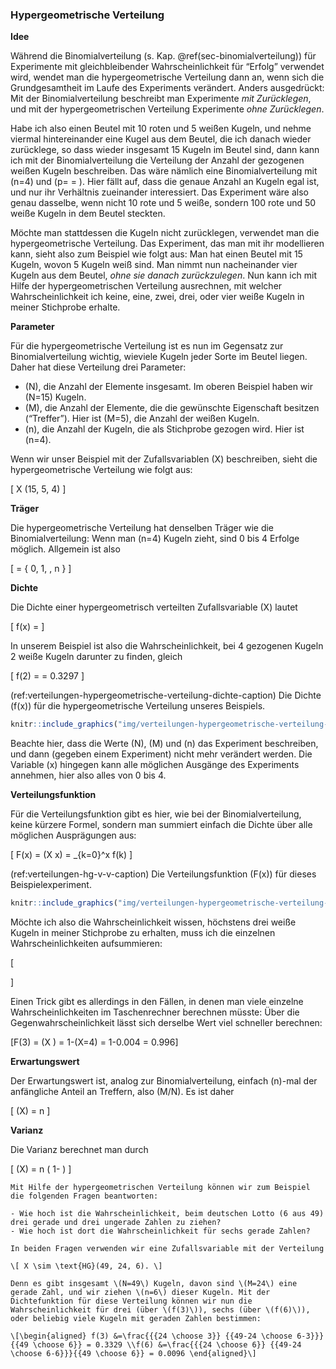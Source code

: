 ### Hypergeometrische Verteilung

**Idee**

Während die Binomialverteilung (s. Kap. \@ref(sec-binomialverteilung)) für Experimente mit gleichbleibender Wahrscheinlichkeit für "Erfolg" verwendet wird, wendet man die hypergeometrische Verteilung dann an, wenn sich die Grundgesamtheit im Laufe des Experiments verändert. Anders ausgedrückt: Mit der Binomialverteilung beschreibt man Experimente *mit Zurücklegen*, und mit der hypergeometrischen Verteilung Experimente *ohne Zurücklegen*.

Habe ich also einen Beutel mit 10 roten und 5 weißen Kugeln, und nehme viermal hintereinander eine Kugel aus dem Beutel, die ich danach wieder zurücklege, so dass wieder insgesamt 15 Kugeln im Beutel sind, dann kann ich mit der Binomialverteilung die Verteilung der Anzahl der gezogenen weißen Kugeln beschreiben. Das wäre nämlich eine Binomialverteilung mit \(n=4\) und \(p=\frac{5}{15} = \frac{1}{3}\). Hier fällt auf, dass die genaue Anzahl an Kugeln egal ist, und nur ihr Verhältnis zueinander interessiert. Das Experiment wäre also genau dasselbe, wenn nicht 10 rote und 5 weiße, sondern 100 rote und 50 weiße Kugeln in dem Beutel steckten.

Möchte man stattdessen die Kugeln nicht zurücklegen, verwendet man die hypergeometrische Verteilung. Das Experiment, das man mit ihr modellieren kann, sieht also zum Beispiel wie folgt aus: Man hat einen Beutel mit 15 Kugeln, wovon 5 Kugeln weiß sind. Man nimmt nun nacheinander vier Kugeln aus dem Beutel, *ohne sie danach zurückzulegen*. Nun kann ich mit Hilfe der hypergeometrischen Verteilung ausrechnen, mit welcher Wahrscheinlichkeit ich keine, eine, zwei, drei, oder vier weiße Kugeln in meiner Stichprobe erhalte.

**Parameter**

Für die hypergeometrische Verteilung ist es nun im Gegensatz zur Binomialverteilung wichtig, wieviele Kugeln jeder Sorte im Beutel liegen. Daher hat diese Verteilung drei Parameter:

- \(N\), die Anzahl der Elemente insgesamt. Im oberen Beispiel haben wir \(N=15\) Kugeln.
- \(M\), die Anzahl der Elemente, die die gewünschte Eigenschaft besitzen ("Treffer"). Hier ist \(M=5\), die Anzahl der weißen Kugeln.
- \(n\), die Anzahl der Kugeln, die als Stichprobe gezogen wird. Hier ist \(n=4\).

Wenn wir unser Beispiel mit der Zufallsvariablen \(X\) beschreiben, sieht die hypergeometrische Verteilung wie folgt aus:

\[ X \sim \text{HG}(15, 5, 4) \]

**Träger**

Die hypergeometrische Verteilung hat denselben Träger wie die Binomialverteilung: Wenn man \(n=4\) Kugeln zieht, sind 0 bis 4 Erfolge möglich. Allgemein ist also

\[ \mathcal{T} = \{ 0, 1, \ldots, n \} \]

**Dichte**

Die Dichte einer hypergeometrisch verteilten Zufallsvariable \(X\) lautet

\[ f(x) = \frac{{{M \choose x}} {{N-M \choose n-x}}}{{N \choose n}} \]

In unserem Beispiel ist also die Wahrscheinlichkeit, bei 4 gezogenen Kugeln 2 weiße Kugeln darunter zu finden, gleich

\[ f(2) = \frac{{{5 \choose 2}} {{15-5 \choose 4-2}}}{{15 \choose 4}} = 0.3297 \]

(ref:verteilungen-hypergeometrische-verteilung-dichte-caption) Die Dichte \(f(x)\) für die hypergeometrische Verteilung unseres Beispiels.

```r
knitr::include_graphics("img/verteilungen-hypergeometrische-verteilung-dichte.png")
```

Beachte hier, dass die Werte \(N\), \(M\) und \(n\) das Experiment beschreiben, und dann (gegeben einem Experiment) nicht mehr verändert werden. Die Variable \(x\) hingegen kann alle möglichen Ausgänge des Experiments annehmen, hier also alles von 0 bis 4.

**Verteilungsfunktion**

Für die Verteilungsfunktion gibt es hier, wie bei der Binomialverteilung, keine kürzere Formel, sondern man summiert einfach die Dichte über alle möglichen Ausprägungen aus:

\[ F(x) = \mathbb{P}(X \leq x) = \sum_{k=0}^x f(k) \]

(ref:verteilungen-hg-v-v-caption) Die Verteilungsfunktion \(F(x)\) für dieses Beispielexperiment.

```r
knitr::include_graphics("img/verteilungen-hypergeometrische-verteilung-verteilungsfunktion.png")
```

Möchte ich also die Wahrscheinlichkeit wissen, höchstens drei weiße Kugeln in meiner Stichprobe zu erhalten, muss ich die einzelnen Wahrscheinlichkeiten aufsummieren:

\[\begin{aligned} F(3) = \mathbb{P}(X \leq 3) &=\mathbb{P}(X=0) +\mathbb{P}(X=1)+\mathbb{P}(X=2)+\mathbb{P}(X=3) \\&= 0.1538 + 0.4396 + 0.3297 + 0.0733 \\&= 0.996 \end{aligned}\]

Einen Trick gibt es allerdings in den Fällen, in denen man viele einzelne Wahrscheinlichkeiten im Taschenrechner berechnen müsste: Über die Gegenwahrscheinlichkeit lässt sich derselbe Wert viel schneller berechnen:

\[F(3) = \mathbb{P}(X \leq 3) = 1-\mathbb{P}(X=4) = 1-0.004 = 0.996\]

**Erwartungswert**

Der Erwartungswert ist, analog zur Binomialverteilung, einfach \(n\)-mal der anfängliche Anteil an Treffern, also \(M/N\). Es ist daher

\[ \mathbb{E}(X) = n \cdot \frac{M}{N} \]

**Varianz**

Die Varianz berechnet man durch

\[ \mathbb{V}(X) = n \frac{M}{N} \left( 1-\frac{M}{N} \right) \frac{N-n}{N-1} \]

```exercise

Mit Hilfe der hypergeometrischen Verteilung können wir zum Beispiel die folgenden Fragen beantworten:

- Wie hoch ist die Wahrscheinlichkeit, beim deutschen Lotto (6 aus 49) drei gerade und drei ungerade Zahlen zu ziehen?
- Wie hoch ist dort die Wahrscheinlichkeit für sechs gerade Zahlen?

```

```solution

In beiden Fragen verwenden wir eine Zufallsvariable mit der Verteilung

\[ X \sim \text{HG}(49, 24, 6). \]

Denn es gibt insgesamt \(N=49\) Kugeln, davon sind \(M=24\) eine gerade Zahl, und wir ziehen \(n=6\) dieser Kugeln. Mit der Dichtefunktion für diese Verteilung können wir nun die Wahrscheinlichkeit für drei (über \(f(3)\)), sechs (über \(f(6)\)), oder beliebig viele Kugeln mit geraden Zahlen bestimmen:

\[\begin{aligned} f(3) &=\frac{{{24 \choose 3}} {{49-24 \choose 6-3}}}{{49 \choose 6}} = 0.3329 \\f(6) &=\frac{{{24 \choose 6}} {{49-24 \choose 6-6}}}{{49 \choose 6}} = 0.0096 \end{aligned}\]

```

